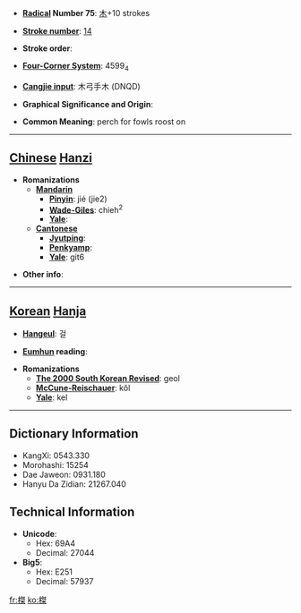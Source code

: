 * '''[[Wiktionary:Chinese radical index| Radical]] Number 75''': [[Wiktionary:Chinese radical index 木|木]]+10 strokes

* '''[[Wiktionary:Chinese total strokes index|Stroke number]]''': [[Wiktionary:Chinese total strokes index 14|14]]

* '''Stroke order''': 

* '''[[Wiktionary:Chinese four corner index|Four-Corner System]]''': 4599<sub>4</sub>

* '''[[Wiktionary:Chinese Cangjie index|Cangjie input]]''': 木弓手木 (DNQD)

* '''Graphical Significance and Origin''': 

* '''Common Meaning''': perch for fowls roost on

----

== [[Chinese]] [[Hanzi]] ==

* '''Romanizations'''
** '''[[Mandarin]]'''
*** '''[[Pinyin]]''': jié (jie2)
*** '''[[Wade-Giles]]''': chieh<sup>2</sup>
*** '''[[Yale]]''': 
** '''[[Cantonese]]'''
*** '''[[Jyutping]]''':
*** '''[[Penkyamp]]''': 
*** '''[[Yale]]''': git6

* '''Other info''': 

----

== [[Korean]] [[Hanja]] ==

* '''[[Hangeul]]''': 걸

* '''[[Eumhun]] reading''': 

* '''Romanizations'''
** '''[[The 2000 South Korean Revised Romanization|The 2000 South Korean Revised]]''': geol
** '''[[McCune-Reischauer]]''': kŏl
** '''[[Yale]]''': kel

----

== Dictionary Information ==

* KangXi: 0543.330
* Morohashi: 15254
* Dae Jaweon: 0931.180
* Hanyu Da Zidian: 21267.040

== Technical Information ==

* '''Unicode''':
** Hex: 69A4
** Decimal: 27044
* '''Big5''':
** Hex: E251
** Decimal: 57937

[[fr:榤]]
[[ko:榤]]